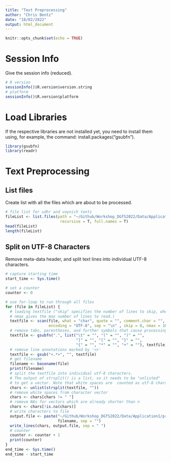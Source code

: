 ```yaml
---
title: "Text Preprocessing"
author: "Chris Bentz"
date: "18/02/2022"
output: html_document
---
```


```r
knitr::opts_chunk$set(echo = TRUE)
```

# Session Info
Give the session info (reduced).
```r
# R version
sessionInfo()$R.version$version.string
# platform
sessionInfo()$R.version$platform 
```

# Load Libraries
If the respective libraries are not installed yet, you need to install them using, for example, the command: install.packages("gsubfn").
```r
library(gsubfn)
library(readr)
```

# Text Preprocessing

## List files
Create list with all the files which are about to be processed. 
```r
# file list for udhr and voynich texts
fileList <- list.files(path = "~/Github/Workshop_DGfS2022/Data/Application1/original", 
                        recursive = T, full.names = T)
head(fileList)
length(fileList)
```

## Split on UTF-8 Characters
Remove meta-data header, and split text lines into individual UTF-8 characters.
```r
# capture starting time
start_time <- Sys.time()

# set a counter 
counter <- 0

# use for-loop to run through all files
for (file in fileList) { 
  # loading textfile ("skip" specifies the number of lines to skip, whereas
  # nmax gives the max number of lines to read.)
  textfile <- scan(file, what = "char", quote = "", comment.char = "", 
                   encoding = "UTF-8", sep = "\n" , skip = 8, nmax = 100) 
  # remove tabs, parentheses, and further symbols that cause processing issues
  textfile <- gsubfn(".", list("\t" = "", "(" = "", ")" = "", 
                               "]" = "", "[" = "", "}" = "", 
                               "{" = "", "*" = "", "+" = ""), textfile)
  # remove line annotations marked by '<>'
  textfile <- gsub("<.*>", "", textfile) 
  # get filename
  filename <- basename(file)
  print(filename)
  # split the textfile into individual utf-8 characters. 
  # The output of strsplit() is a list, so it needs to be "unlisted" 
  # to get a vector. Note that white spaces are  counted as utf-8 characters.
  chars <- unlist(strsplit(textfile, ""))
  # remove white spaces from character vector
  chars <- chars[chars != " "]
  # remove NAs for vectors which are already shorter than n
  chars <- chars[!is.na(chars)] 
  # write characters to file
  output.file <- paste("~/Github/Workshop_DGfS2022/Data/Application1/processed/", 
                       filename, sep = "")
  write_lines(chars, output.file, sep = " ")
  # counter
  counter <- counter + 1
  print(counter)
}
end_time <- Sys.time()
end_time - start_time
```